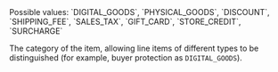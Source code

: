 <ResponseField name="Category" type="string">
Possible values: `DIGITAL_GOODS`, `PHYSICAL_GOODS`, `DISCOUNT`, `SHIPPING_FEE`, `SALES_TAX`, `GIFT_CARD`, `STORE_CREDIT`, `SURCHARGE`

The category of the item, allowing line items of different types to be distinguished (for example, buyer protection as `DIGITAL_GOODS`).
</ResponseField>